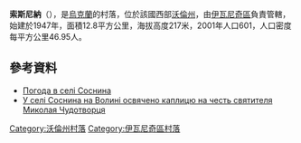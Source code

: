{{coord|50|42|41|N|24|17|48|E|scale:30000|display=title}}

'''索斯尼納'''（{{lang-uk|Соснина}}），是[[烏克蘭|烏克蘭]]的村落，位於該國西部[[沃倫州|沃倫州]]，由[[伊瓦尼奇區|伊瓦尼奇區]]負責管轄，始建於1947年，面積12.8平方公里，海拔高度217米，2001年人口601，人口密度每平方公里46.95人。

==參考資料==
* [http://weather.in.ua/ua/volynskaja/24572 Погода в селі Соснина]
* [http://www.cerkva.info/en/news/diocesan-news/6080-volynska-eparhiya-novyny-29-12-2014.html У селі Соснина на Волині освячено каплицю на честь святителя Миколая Чудотворця]

[[Category:沃倫州村落|Category:沃倫州村落]]
[[Category:伊瓦尼奇區村落|Category:伊瓦尼奇區村落]]


{{Volyn-geo-stub}}